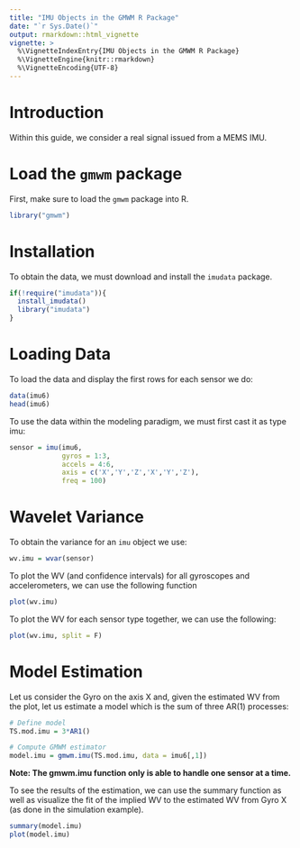 ```yaml
---
title: "IMU Objects in the GMWM R Package"
date: "`r Sys.Date()`"
output: rmarkdown::html_vignette
vignette: >
  %\VignetteIndexEntry{IMU Objects in the GMWM R Package}
  %\VignetteEngine{knitr::rmarkdown}
  %\VignetteEncoding{UTF-8}
---
```

# Introduction
Within this guide, we consider a real signal issued from a MEMS IMU. 

# Load the `gmwm` package
First, make sure to load the `gmwm` package into R.

```r
library("gmwm")
```

# Installation
To obtain the data, we must download and install the `imudata` package.

```r
if(!require("imudata")){
  install_imudata()
  library("imudata")
}
```

# Loading Data

To load the data and display the first rows for each sensor we do:
```r
data(imu6)
head(imu6)
```

To use the data within the modeling paradigm, we must first cast it as type imu:
```r
sensor = imu(imu6, 
             gyros = 1:3,
             accels = 4:6, 
             axis = c('X','Y','Z','X','Y','Z'),
             freq = 100)
```


# Wavelet Variance

To obtain the variance for an `imu` object we use:
```r
wv.imu = wvar(sensor)
```

To plot the WV (and confidence intervals) for all gyroscopes and accelerometers, we can use the following function 

```r
plot(wv.imu)
```

To plot the WV for each sensor type together, we can use the following:
```r
plot(wv.imu, split = F)
```


# Model Estimation

Let us consider the Gyro on the axis X and, given the estimated WV from the plot, let us estimate a model which is the sum of three AR(1) processes:

```r
# Define model
TS.mod.imu = 3*AR1()

# Compute GMWM estimator
model.imu = gmwm.imu(TS.mod.imu, data = imu6[,1])
```

**Note: The gmwm.imu function only is able to handle one sensor at a time.**

To see the results of the estimation, we can use the summary function as well as visualize the fit of the implied WV to the estimated WV from Gyro X (as done in the simulation example).

```r
summary(model.imu)
plot(model.imu)
```